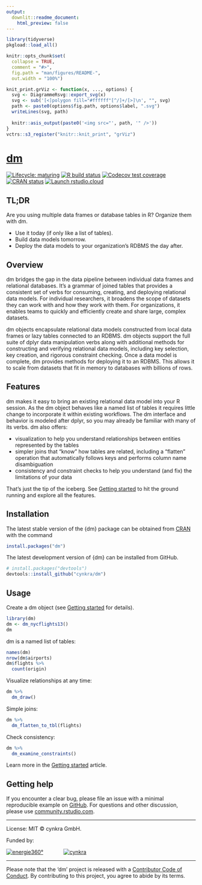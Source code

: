 ```yaml
---
output:
  downlit::readme_document:
    html_preview: false
---
```


<!-- README.md is generated from README.Rmd. Please edit that file -->

```r
library(tidyverse)
pkgload::load_all()

knitr::opts_chunk$set(
  collapse = TRUE,
  comment = "#>",
  fig.path = "man/figures/README-",
  out.width = "100%")

knit_print.grViz <- function(x, ..., options) {
  svg <- DiagrammeRsvg::export_svg(x)
  svg <- sub('[<]polygon fill="#ffffff"[^/]+/[>]\n', "", svg)
  path <- paste0(options$fig.path, options$label, ".svg")
  writeLines(svg, path)
  
  knitr::asis_output(paste0('<img src="', path, '" />'))
}
vctrs::s3_register("knitr::knit_print", "grViz")
```

# [dm](https://cynkra.github.io/dm/)

<!-- badges: start -->
[![Lifecycle: maturing](https://img.shields.io/badge/lifecycle-maturing-blue.svg)](https://lifecycle.r-lib.org/articles/stages.html)
[![R build status](https://github.com/cynkra/dm/workflows/tic/badge.svg)](https://github.com/cynkra/dm/actions)
[![Codecov test coverage](https://codecov.io/gh/cynkra/dm/branch/master/graph/badge.svg)](https://app.codecov.io/gh/cynkra/dm?branch=master)
[![CRAN status](https://www.r-pkg.org/badges/version/dm)](https://CRAN.R-project.org/package=dm)
[![Launch rstudio.cloud](https://img.shields.io/badge/rstudio-cloud-blue.svg)](https://rstudio.cloud/project/523482)
<!-- badges: end -->

## TL;DR

Are you using multiple data frames or database tables in R? Organize them with dm.

- Use it today (if only like a list of tables).
- Build data models tomorrow.
- Deploy the data models to your organization's RDBMS the day after.


## Overview

dm bridges the gap in the data pipeline between individual data frames and relational databases.
It's a grammar of joined tables that provides a consistent set of verbs for consuming, creating, and deploying relational data models.
For individual researchers, it broadens the scope of datasets they can work with and how they work with them.
For organizations, it enables teams to quickly and efficiently create and share large, complex datasets.

dm objects encapsulate relational data models constructed from local data frames or lazy tables connected to an RDBMS.
dm objects support the full suite of dplyr data manipulation verbs along with additional methods for constructing and verifying relational data models, including key selection, key creation, and rigorous constraint checking.
Once a data model is complete, dm provides methods for deploying it to an RDBMS.
This allows it to scale from datasets that fit in memory to databases with billions of rows.

## Features

dm makes it easy to bring an existing relational data model into your R session.
As the dm object behaves like a named list of tables it requires little change to incorporate it within existing workflows.
The dm interface and behavior is modeled after dplyr, so you may already be familiar with many of its verbs.
dm also offers:

- visualization to help you understand relationships between entities represented by the tables
- simpler joins that "know" how tables are related, including a "flatten" operation that automatically follows keys and performs column name disambiguation
- consistency and constraint checks to help you understand (and fix) the limitations of your data

That's just the tip of the iceberg.
See [Getting started](https://cynkra.github.io/dm/articles/dm.html) to hit the ground running and explore all the features.


## Installation

The latest stable version of the {dm} package can be obtained from [CRAN](https://CRAN.R-project.org/package=dm) with the command

```r
install.packages("dm")
```

The latest development version of {dm} can be installed from GitHub.

```r
# install.packages("devtools")
devtools::install_github("cynkra/dm")
```

## Usage

Create a dm object (see [Getting started](https://cynkra.github.io/dm/articles/dm.html) for details).

```r
library(dm)
dm <- dm_nycflights13()
dm
```

dm is a named list of tables:

```r
names(dm)
nrow(dm$airports)
dm$flights %>%
  count(origin)
```

Visualize relationships at any time:

```r
dm %>%
  dm_draw()
```

Simple joins:

```r
dm %>%
  dm_flatten_to_tbl(flights)
```

Check consistency:

```r
dm %>%
  dm_examine_constraints()
```

Learn more in the [Getting started](https://cynkra.github.io/dm/articles/dm.html) article.

## Getting help

If you encounter a clear bug, please file an issue with a minimal reproducible example on [GitHub](https://github.com/cynkra/dm/issues).
For questions and other discussion, please use [community.rstudio.com](https://community.rstudio.com/).


---

License: MIT © cynkra GmbH.

Funded by:

[![energie360°](man/figures/energie-72.png)](https://www.energie360.ch/de/)
<span style="padding-right:50px">
</span>
[![cynkra](man/figures/cynkra-72.png)](https://www.cynkra.com/)

---

Please note that the 'dm' project is released with a [Contributor Code of Conduct](https://cynkra.github.io/dm/CODE_OF_CONDUCT.html).
By contributing to this project, you agree to abide by its terms.
